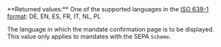 <ParamField body="Culture" type="string">     
**Returned values:** One of the supported languages in the <a href="/api-reference/overview/data-formats">ISO 639-1 format</a>: DE, EN, ES, FR, IT, NL, PL

The language in which the mandate confirmation page is to be displayed. This value only applies to mandates with the SEPA `Scheme`.  
</ParamField>